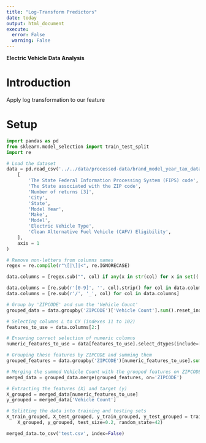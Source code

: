 ```yaml
---
title: "Log-Transform Predictors"
date: today
output: html_document
execute: 
  error: False
  warning: False
---
```

**Electric Vehicle Data Analysis**

# Introduction
Apply log transformation to our feature

# Setup

```python
import pandas as pd
from sklearn.model_selection import train_test_split
import re

# Load the dataset
data = pd.read_csv('../../data/processed-data/brand_model_year_tax_data.csv').drop(
    [
        'The State Federal Information Processing System (FIPS) code',
        'The State associated with the ZIP code',
        'Number of returns [3]',
        'City',
        'State',
        'Model Year',
        'Make',
        'Model',
        'Electric Vehicle Type',
        'Clean Alternative Fuel Vehicle (CAFV) Eligibility',
    ],
    axis = 1
)

# Remove non-letters from columns names
regex = re.compile(r"\[|\]|<", re.IGNORECASE)

data.columns = [regex.sub("", col) if any(x in str(col) for x in set(('[', ']', '<'))) else col for col in data.columns.values]

data.columns = [re.sub(r'[0-9]', '', col).strip() for col in data.columns]
data.columns = [re.sub(r'/', '_', col) for col in data.columns]

# Group by 'ZIPCODE' and sum the 'Vehicle Count'
grouped_data = data.groupby('ZIPCODE')['Vehicle Count'].sum().reset_index()

# Selecting columns L to CY (indexes 11 to 102)
features_to_use = data.columns[2:]

# Ensuring correct selection of numeric columns
numeric_features_to_use = data[features_to_use].select_dtypes(include=['number']).columns

# Grouping these features by ZIPCODE and summing them
grouped_features = data.groupby('ZIPCODE')[numeric_features_to_use].sum().reset_index().drop('Vehicle Count', axis = 1)

# Merging the summed Vehicle Count with the grouped features on ZIPCODE
merged_data = grouped_data.merge(grouped_features, on='ZIPCODE')

# Extracting the features (X) and target (y)
X_grouped = merged_data[numeric_features_to_use]
y_grouped = merged_data['Vehicle Count']

# Splitting the data into training and testing sets
X_train_grouped, X_test_grouped, y_train_grouped, y_test_grouped = train_test_split(
    X_grouped, y_grouped, test_size=0.2, random_state=42)

merged_data.to_csv('test.csv', index=False)
```
<!-- 
```python
import matplotlib.pyplot as plt

# Scatter plots to understand relationship between predictors and independent variable
for i, feature in enumerate(features_to_use):
    plt.figure(figsize=(10,5))
    plt.scatter(X_grouped[feature], y_grouped, c="lightblue", edgecolors="blue")
    plt.title(f'{feature} vs. Vehicle Count Relationship')
    plt.xlabel(feature)
    plt.ylabel('Vehicle Count')
    # plt.grid(True)
    plt.savefig(f'../../results/figures/scatterplots/{feature}_scatterplot.png')

```

```python
import numpy as np
import pandas as pd
from sklearn.impute import SimpleImputer
import matplotlib.pyplot as plt
import seaborn as sns

# Define a function to log transform all features
def log_transform_all_features(data):
    return np.log(data)

# Impute missing values with the median and then log transform all features
def preprocess_and_log_transform_data(X):
    imputer = SimpleImputer(strategy='median')
    X_imputed = imputer.fit_transform(X)
    X_imputed_df = pd.DataFrame(X_imputed, columns=X.columns)
    X_transformed = log_transform_all_features(X_imputed_df)
    return X_transformed

# Preprocess and log transform the training and test datasets
X_transformed = preprocess_and_log_transform_data(X_grouped)

# Plot histogram for each feature in the transformed dataset
def plot_transformed_feature_histograms(data, data1):

    for feature in data.columns:
        fig, ax = plt.subplots(1, 2, figsize=(10,5))
        ax1 = plt.subplot(2,1,1)
        ax1 = sns.histplot(data[feature], kde=True, bins=50)
        ax2 = plt.subplot(2,1,2)
        ax2 = sns.histplot(data1[feature], kde=True, bins=50)
        ax1.title.set_text(f'Original vs. Log-Transformed: {feature}')
        # ax2.title.set_text(f'Log-Transformed Histogram of {feature}')
        plt.xlabel(feature)
        plt.ylabel('Frequency')
        plt.grid(True)
        plt.savefig(f'../../results/figures/histograms/{feature}_histogram.png')

# Plot the histograms for the log-transformed features
plot_transformed_feature_histograms(X_grouped, X_transformed)
```


```python
# Plot boxplot for each feature in the transformed dataset
def plot_transformed_feature_boxplots(data, data1):

    for feature in data.columns:
        fig, ax = plt.subplots(1, 2, figsize=(10,5))
        ax1 = plt.subplot(2,1,1)
        ax1 = sns.boxplot(data[feature])
        ax2 = plt.subplot(2,1,2)
        ax2 = sns.boxplot(data1[feature])
        ax1.title.set_text(f'Original vs. Log-Transformed Boxplot of {feature}')
        # ax2.title.set_text(f'Log-Transformed Boxplot of {feature}')
        plt.xlabel(feature)
        plt.ylabel('Frequency')
        plt.grid(True)
        plt.tight_layout()
        plt.savefig(f'../../results/figures/boxplots/{feature}_boxplot.png')

# Plot the boxplots for the log-transformed features
plot_transformed_feature_boxplots(X_grouped, X_transformed)
``` -->
